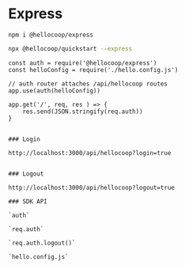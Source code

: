 # Express

```
npm i @hellocoop/express
```

```sh
npx @hellocoop/quickstart --express 
```


```
const auth = require('@hellocoop/express')
const helloConfig = require('./hello.config.js')

// auth router attaches /api/hellocoop routes
app.use(auth(helloConfig))

app.get('/', req, res ) => {
    res.send(JSON.stringify(req.auth))
}


### Login 

http://localhost:3000/api/hellocoop?login=true


### Logout 

http://localhost:3000/api/hellocoop?logout=true

### SDK API

`auth`

`req.auth`

`req.auth.logout()`

`hello.config.js`
